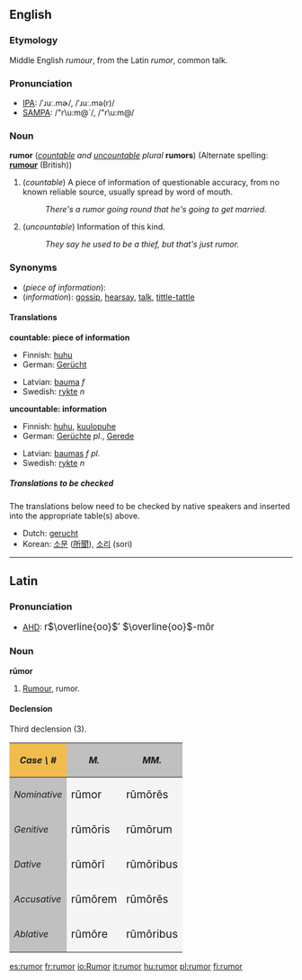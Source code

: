 <!-- If you edit this page, please also edit "rumour" to keep these two pages in synch. -->

==English==
===Etymology===
Middle English ''rumour'', from the Latin ''rumor'', common talk.

===Pronunciation===
*[[International Phonetic Alphabet|IPA]]: /ˈɹuː.mɚ/, /ˈɹuː.mə(r)/
*[[SAMPA]]: /"r\u:m@`/, /"r\u:m@/

===Noun===
'''rumor''' (''[[countable]] and [[uncountable]]'' ''plural'' '''rumors''')
(Alternate spelling: '''[[rumour]]''' (British))

#(''countable'') A piece of information of questionable accuracy, from no known reliable source, usually spread by word of mouth.
#:''There's a rumor going round that he's going to get married.''
#(''uncountable'') Information of this kind.
#:''They say he used to be a thief, but that's just rumor.''

===Synonyms===
*(''piece of information''):
*(''information''): [[gossip]], [[hearsay]], [[talk]], [[tittle-tattle]]

====Translations====

'''countable: piece of information'''
{{top}}
*Finnish: [[huhu#Finnish|huhu]]
*German: [[Gerücht]] {{n}}
{{mid}}
*Latvian: [[bauma]] ''f''
*Swedish: [[rykte#Swedish|rykte]] ''n''
{{bottom}}

'''uncountable: information'''
{{top}}
*Finnish: [[huhu#Finnish|huhu]], [[kuulopuhe]]
*German: [[Gerücht]]e {{n}} ''pl.'', [[Gerede]] {{n}}
{{mid}}
*Latvian: [[baumas]] ''f pl.''
*Swedish: [[rykte#Swedish|rykte]] ''n''
{{bottom}}

=====Translations to be checked=====
<!--Remove this section once all of the translations below have been moved into the tables above.-->

The translations below need to be checked by native speakers and inserted into the appropriate table(s) above.

*Dutch: [[gerucht]]
*Korean: [[소문]] ([[所聞]]), [[소리]] (sori)

----

==Latin==
===Pronunciation===
*[[AHD]]: <big> r<math>\overline{oo}</math>&prime; <math>\overline{oo}</math>-m&#335;r </big>

===Noun===
'''r&#363;mor'''
# [[Rumour]], rumor.

====Declension====
Third declension (3). 
{| cellpadding="5" border="1"
!style="background:#F1BC4E;"| ''Case \ #''
!style="background:#C0C0C0;"| ''M.''
!style="background:#C0C0C0;"| ''MM.''
|-
!style="background:#C0C0C0;"| ''Nominative''
|style="background:#F5F5F5;"| <big> r&#363;mor
|style="background:#F5F5F5;"| <big> r&#363;m&#333;r&#275;s
|-
!style="background:#C0C0C0;"| ''Genitive''
|style="background:#F5F5F5;"| <big> r&#363;m&#333;ris
|style="background:#F5F5F5;"| <big> r&#363;m&#333;rum
|-
!style="background:#C0C0C0;"| ''Dative''
|style="background:#F5F5F5;"| <big> r&#363;m&#333;r&#299;
|style="background:#F5F5F5;"| <big> r&#363;m&#333;ribus
|-
!style="background:#C0C0C0;"| ''Accusative''
|style="background:#F5F5F5;"| <big> r&#363;m&#333;rem
|style="background:#F5F5F5;"| <big> r&#363;m&#333;r&#275;s
|-
!style="background:#C0C0C0;"| ''Ablative''
|style="background:#F5F5F5;"| <big> r&#363;m&#333;re
|style="background:#F5F5F5;"| <big> r&#363;m&#333;ribus
|}

<!-- If you edit this page, please also edit "rumour" to keep these two pages in synch. -->

[[es:rumor]]
[[fr:rumor]]
[[io:Rumor]]
[[it:rumor]]
[[hu:rumor]]
[[pl:rumor]]
[[fi:rumor]]